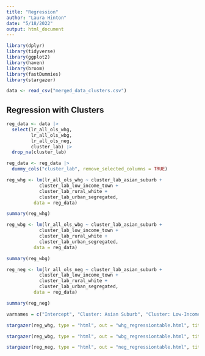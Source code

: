 ```yaml
---
title: "Regression"
author: "Laura Hinton"
date: "5/18/2022"
output: html_document
---
```


```r
library(dplyr)
library(tidyverse)
library(ggplot2)
library(haven)
library(broom)
library(fastDummies)
library(stargazer)

data <- read_csv("merged_data_clusters.csv")

```

## Regression with Clusters

```r
reg_data <- data |> 
  select(lr_all_ols_whg,
         lr_all_ols_wbg,
         lr_all_ols_neg,
         cluster_lab) |> 
  drop_na(cluster_lab)

reg_data <- reg_data |> 
  dummy_cols("cluster_lab", remove_selected_columns = TRUE)

```


```r
reg_whg <- lm(lr_all_ols_whg ~ cluster_lab_asian_suburb +
            cluster_lab_low_income_town +
            cluster_lab_rural_white +
            cluster_lab_urban_segregated,
          data = reg_data)

summary(reg_whg)
```



```r
reg_wbg <- lm(lr_all_ols_wbg ~ cluster_lab_asian_suburb +
            cluster_lab_low_income_town +
            cluster_lab_rural_white +
            cluster_lab_urban_segregated,
          data = reg_data)

summary(reg_wbg)
```



```r
reg_neg <- lm(lr_all_ols_neg ~ cluster_lab_asian_suburb +
            cluster_lab_low_income_town +
            cluster_lab_rural_white +
            cluster_lab_urban_segregated,
          data = reg_data)

summary(reg_neg)
```


```r
varnames = c("Intercept", "Cluster: Asian Suburb", "Cluster: Low-Income Town", "Cluster: Rural White", "Cluster: Urban Segregated")

stargazer(reg_whg, type = "html", out = "whg_regressiontable.html", title = "White-Hispanic Learning Rate Gaps vs. District Characteristics", covariate.labels = varnames, dep.var.caption = "", dep.var.labels = "", intercept.bottom = FALSE, notes.label = "")

stargazer(reg_wbg, type = "html", out = "wbg_regressiontable.html", title = "White-Black Learning Rate Gaps vs. District Characteristics", covariate.labels = varnames, dep.var.caption = "", dep.var.labels = "", intercept.bottom = FALSE, notes.label = "")

stargazer(reg_neg, type = "html", out = "neg_regressiontable.html", title = "ECD-Non-ECD Learning Rate Gaps vs. District Characteristics", covariate.labels = varnames, dep.var.caption = "", dep.var.labels = "", intercept.bottom = FALSE, notes.label = "")
```





